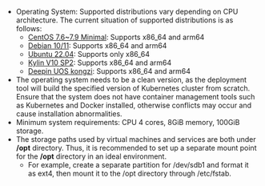 - Operating System: Supported distributions vary depending on CPU architecture. The current situation of supported distributions is as follows:
    - [CentOS 7.6~7.9 Minimal](http://isoredirect.centos.org/centos/7/isos): Supports x86_64 and arm64
    - [Debian 10/11](https://www.debian.org/distrib/): Supports x86_64 and arm64
    - [Ubuntu 22.04](https://releases.ubuntu.com/jammy/): Supports only x86_64
    - [Kylin V10 SP2](https://www.kylinos.cn/scheme/server/1.html): Supports x86_64 and arm64
    - [Deepin UOS kongzi](https://www.chinauos.com/): Supports x86_64 and arm64
- The operating system needs to be a clean version, as the deployment tool will build the specified version of Kubernetes cluster from scratch. Ensure that the system does not have container management tools such as Kubernetes and Docker installed, otherwise conflicts may occur and cause installation abnormalities.
- Minimum system requirements: CPU 4 cores, 8GiB memory, 100GiB storage.
- The storage paths used by virtual machines and services are both under **/opt** directory. Thus, it is recommended to set up a separate mount point for the **/opt** directory in an ideal environment.
    - For example, create a separate partition for /dev/sdb1 and format it as ext4, then mount it to the /opt directory through /etc/fstab.
